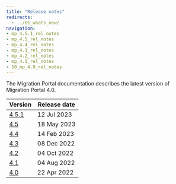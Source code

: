 ```yaml
---
title: "Release notes"
redirects:
  - ../01_whats_new/
navigation:
- mp_4.5.1_rel_notes
- mp_4.5_rel_notes
- mp_4.4_rel_notes
- mp_4.3_rel_notes
- mp_4.2_rel_notes
- mp_4.1_rel_notes
- 10_mp_4.0_rel_notes
---
```


The Migration Portal documentation describes the latest version of Migration Portal 4.0. 

| Version | Release date | 
| ------- | ------------ | 
| [4.5.1](mp_4.5.1_rel_notes) | 12 Jul 2023 |
| [4.5](mp_4.5_rel_notes) | 18 May 2023  |
| [4.4](mp_4.4_rel_notes) | 14 Feb 2023  |
| [4.3](mp_4.3_rel_notes) | 08 Dec 2022  |
| [4.2](mp_4.2_rel_notes) | 04 Oct 2022  |
| [4.1](mp_4.1_rel_notes) | 04 Aug 2022  |
| [4.0](10_mp_4.0_rel_notes) | 22 Apr 2022  |

